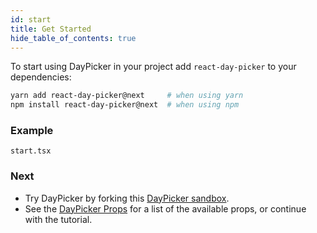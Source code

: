 ```yaml
---
id: start
title: Get Started
hide_table_of_contents: true
---
```


To start using DayPicker in your project add `react-day-picker` to your dependencies:

```bash
yarn add react-day-picker@next     # when using yarn
npm install react-day-picker@next  # when using npm
```

### Example

```include
start.tsx
```

### Next

- Try DayPicker by forking this [DayPicker sandbox](https://codesandbox.io/s/react-day-picker-v8-eg8mw).
- See the [DayPicker Props](/api/interfaces/daypickerprops) for a list of the
  available props, or continue with the tutorial.
